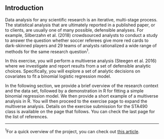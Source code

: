 
## Introduction

Data analysis for any scientific research is an iterative, multi-stage process. The statistical analysis that are ultimately reported in a published paper, or to clients, are usually one of many possible, defensible analyses. For example, Silberzahn et al. (2018) crowdsourced analysts to conduct a study to answer the question whether soccer referees give more red cards to dark-skinned players and 29 teams of analysts rationalized a wide range of methods for the same research question<sup>1</sup>. 

In this exercise, you will perform a multiverse analysis (Steegen et al. 2016) where we investigate and report results from a set of defensible analytic choices. Specifically, you will explore a set of analytic decisions on covariates to fit a binomial logistic regression model. 

In the following section, we provide a brief overview of the research context and the data set, followed by a demonstration in R for fitting a simple binomial regression model. We then provide a short example of a multiverse analysis in R. You will then proceed to the exercise page to expand the multiverse analysis. Details on the exercise submission for the STA490 class is available on the page that follows. You can check the last page for the list of references.

```{=html}
<hr />
<footnote id="note1"><sup>1</sup>For a quick overview of the project, you can check out <a href="https://fivethirtyeight.com/features/science-isnt-broken/#part1" target="_blank">this article</a>.</footnote>
```
